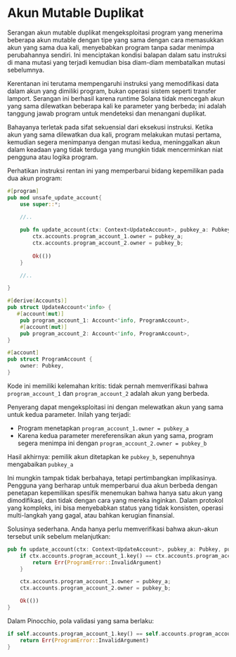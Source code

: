 
# Akun Mutable Duplikat

Serangan akun mutable duplikat mengeksploitasi program yang menerima beberapa akun mutable dengan tipe yang sama dengan cara memasukkan akun yang sama dua kali, menyebabkan program tanpa sadar menimpa perubahannya sendiri. Ini menciptakan kondisi balapan dalam satu instruksi di mana mutasi yang terjadi kemudian bisa diam-diam membatalkan mutasi sebelumnya.

Kerentanan ini terutama mempengaruhi instruksi yang memodifikasi data dalam akun yang dimiliki program, bukan operasi sistem seperti transfer lamport. Serangan ini berhasil karena runtime Solana tidak mencegah akun yang sama dilewatkan beberapa kali ke parameter yang berbeda; ini adalah tanggung jawab program untuk mendeteksi dan menangani duplikat.

Bahayanya terletak pada sifat sekuensial dari eksekusi instruksi. Ketika akun yang sama dilewatkan dua kali, program melakukan mutasi pertama, kemudian segera menimpanya dengan mutasi kedua, meninggalkan akun dalam keadaan yang tidak terduga yang mungkin tidak mencerminkan niat pengguna atau logika program.

<ArticleSection name="Anchor" id="anchor" level="h2" />

Perhatikan instruksi rentan ini yang memperbarui bidang kepemilikan pada dua akun program:

```rust
#[program]
pub mod unsafe_update_account{
    use super::*;
    
    //..

    pub fn update_account(ctx: Context<UpdateAccount>, pubkey_a: Pubkey, pubkey_b: Pubkey) -> Result<()> {
        ctx.accounts.program_account_1.owner = pubkey_a;
        ctx.accounts.program_account_2.owner = pubkey_b;
        
        Ok(())
    }

    //..

}

#[derive(Accounts)]
pub struct UpdateAccount<'info> {
   #[account(mut)]
    pub program_account_1: Account<'info, ProgramAccount>,
    #[account(mut)]
    pub program_account_2: Account<'info, ProgramAccount>,
}

#[account]
pub struct ProgramAccount {
    owner: Pubkey,
}
```

Kode ini memiliki kelemahan kritis: tidak pernah memverifikasi bahwa `program_account_1` dan `program_account_2` adalah akun yang berbeda.

Penyerang dapat mengeksploitasi ini dengan melewatkan akun yang sama untuk kedua parameter. Inilah yang terjadi:
- Program menetapkan `program_account_1.owner = pubkey_a`
- Karena kedua parameter mereferensikan akun yang sama, program segera menimpa ini dengan `program_account_2.owner = pubkey_b`

Hasil akhirnya: pemilik akun ditetapkan ke `pubkey_b`, sepenuhnya mengabaikan `pubkey_a`

Ini mungkin tampak tidak berbahaya, tetapi pertimbangkan implikasinya. Pengguna yang berharap untuk memperbarui dua akun berbeda dengan penetapan kepemilikan spesifik menemukan bahwa hanya satu akun yang dimodifikasi, dan tidak dengan cara yang mereka inginkan. Dalam protokol yang kompleks, ini bisa menyebabkan status yang tidak konsisten, operasi multi-langkah yang gagal, atau bahkan kerugian finansial.

Solusinya sederhana. Anda hanya perlu memverifikasi bahwa akun-akun tersebut unik sebelum melanjutkan:

```rust
pub fn update_account(ctx: Context<UpdateAccount>, pubkey_a: Pubkey, pubkey_b: Pubkey) -> Result<()> {
    if ctx.accounts.program_account_1.key() == ctx.accounts.program_account_2.key() {
        return Err(ProgramError::InvalidArgument)
    }

    ctx.accounts.program_account_1.owner = pubkey_a;
    ctx.accounts.program_account_2.owner = pubkey_b;

    Ok(())
}
```

<ArticleSection name="Pinocchio" id="pinocchio" level="h2" />

Dalam Pinocchio, pola validasi yang sama berlaku:

```rust
if self.accounts.program_account_1.key() == self.accounts.program_account_2.key() {
    return Err(ProgramError::InvalidArgument)
}
```
